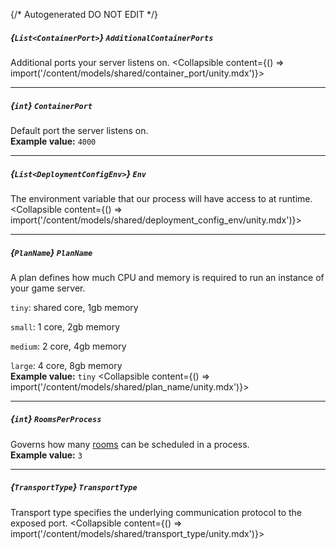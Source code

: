 {/* Autogenerated DO NOT EDIT  */}

##### *{`List<ContainerPort>`}* `AdditionalContainerPorts`
Additional ports your server listens on.
<Collapsible content={() => import('/content/models/shared/container_port/unity.mdx')}>
</Collapsible>

---
##### *{`int`}* `ContainerPort`
Default port the server listens on.
<br/>
**Example value:** `4000`

---
##### *{`List<DeploymentConfigEnv>`}* `Env`
The environment variable that our process will have access to at runtime.
<Collapsible content={() => import('/content/models/shared/deployment_config_env/unity.mdx')}>
</Collapsible>

---
##### *{`PlanName`}* `PlanName`
A plan defines how much CPU and memory is required to run an instance of your game server.

`tiny`: shared core, 1gb memory

`small`: 1 core, 2gb memory

`medium`: 2 core, 4gb memory

`large`: 4 core, 8gb memory
<br/>
**Example value:** `tiny`
<Collapsible content={() => import('/content/models/shared/plan_name/unity.mdx')}>
</Collapsible>

---
##### *{`int`}* `RoomsPerProcess`
Governs how many [rooms](https://hathora.dev/docs/concepts/hathora\-entities\#room) can be scheduled in a process.
<br/>
**Example value:** `3`

---
##### *{`TransportType`}* `TransportType`
Transport type specifies the underlying communication protocol to the exposed port.
<Collapsible content={() => import('/content/models/shared/transport_type/unity.mdx')}>
</Collapsible>

